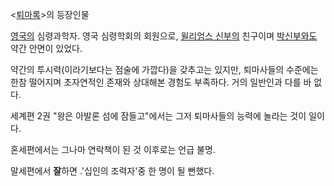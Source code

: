 <[[퇴마록]]>의 등장인물

[[영국]]의 심령과학자. 영국 심령학회의 회원으로, [[윌리엄스 신부]]의 친구이며 [[박신부]]와도 약간 안면이 있었다.

약간의 투시력(이라기보다는 점술에 가깝다)을 갖추고는 있지만, 퇴마사들의 수준에는 한참 떨어지며 초자연적인 존재와 상대해본 경험도 부족하다. 거의 일반인과 다를 바 없다.

세계편 2권 "왕은 아발론 섬에 잠들고"에서는 그저 퇴마사들의 능력에 놀라는 것이 일이다.

혼세편에서는 그나마 연락책이 된 것 이후로는 언급 불명.

말세편에서 '''잘'''하면 .'십인의 조력자'중 한 명이 될 뻔했다.
